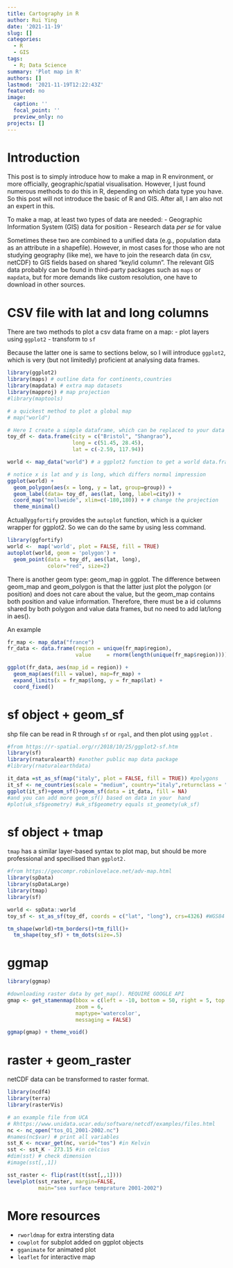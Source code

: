 ```yaml
---
title: Cartography in R
author: Rui Ying
date: '2021-11-19'
slug: []
categories:
  - R
  - GIS
tags:
  - R; Data Science
summary: 'Plot map in R'
authors: []
lastmod: '2021-11-19T12:22:43Z'
featured: no
image:
  caption: ''
  focal_point: ''
  preview_only: no
projects: []
---
```


# Introduction
This post is to simply introduce how to make a map in R environment, or more officially,
geographic/spatial visualisation. However, I just found numerous methods to do this in R,
depending on which data type you have. So this post will not introduce the basic of R and GIS.
After all, I am also not an expert in this.


To make a map, at least two types of data are needed:
- Geographic Information System (GIS) data for position
- Research data _per se_ for value

Sometimes these two are combined to a unified data (e.g., population data as an attribute in a shapefile). However, 
in most cases for those who are not studying geography (like me), we have to join
the research data (in csv, netCDF) to GIS fields based on shared "key/id column". The relevant GIS data probably can be found in third-party packages such as `maps` or `mapdata`, but for more demands like custom resolution, one have to download in other sources.

# CSV file with lat and long columns

There are two methods to plot a csv data frame on a map:
- plot layers using `ggplot2`
- transform to `sf`

Because the latter one is same to sections below, so I will introduce `ggplot2`, 
which is very (but not limitedly) proficient at analysing data frames.

```r
library(ggplot2)
library(maps) # outline data for continents,countries
library(mapdata) # extra map datasets
library(mapproj) # map projection
#library(maptools)

# a quickest method to plot a global map
# map("world")

# Here I create a simple dataframe, which can be replaced to your data by read.csv()
toy_df <- data.frame(city = c("Bristol", "Shangrao"),
                     long = c(51.45, 28.45),
                     lat = c(-2.59, 117.94))

world <- map_data("world") # a ggplot2 function to get a world data.frame,see also borders

# notice x is lat and y is long, which differs normal impression
ggplot(world) +
  geom_polygon(aes(x = long, y = lat, group=group)) + 
  geom_label(data= toy_df, aes(lat, long, label=city)) +
  coord_map("mollweide", xlim=c(-180,180)) + # change the projection
  theme_minimal()
```

Actually`ggfortify` provides the `autoplot` function, which is a quicker wrapper for ggplot2. So
we can do the same by using less command.
```r
library(ggfortify)
world <-  map('world', plot = FALSE, fill = TRUE)
autoplot(world, geom = 'polygon') +
  geom_point(data = toy_df, aes(lat, long),
             color="red", size=2)
```

There is another geom type: geom_map in ggplot. The difference between geom_map and 
geom_polygon is that the latter just plot the polygon (or position) and does not care about 
the value, but the geom_map contains both position and value information. Therefore,
there must be a id columns shared by both polygon and value data frames, but no
need to add lat/long in aes().

An example
```r
fr_map <- map_data("france")
fr_data <- data.frame(region = unique(fr_map$region), 
                      value     = rnorm(length(unique(fr_map$region))))

ggplot(fr_data, aes(map_id = region)) +
  geom_map(aes(fill = value), map=fr_map) +
  expand_limits(x = fr_map$long, y = fr_map$lat) +
  coord_fixed()
```

# sf object + geom_sf

shp file can be read in R through `sf` or `rgal`, and then plot using `ggplot` .
```r
#from https://r-spatial.org/r/2018/10/25/ggplot2-sf.htm
library(sf)
library(rnaturalearth) #another public map data package
#library(rnaturalearthdata)

it_data =st_as_sf(map("italy", plot = FALSE, fill = TRUE)) #polygons
it_sf <- ne_countries(scale = "medium", country="italy",returnclass = "sf") #an outline
ggplot(it_sf)+geom_sf()+geom_sf(data = it_data, fill = NA) 
#and you can add more geom_sf() based on data in your  hand
#plot(uk_sf$geometry) #uk_sf$geometry equals st_geomety(uk_sf)
```

# sf object + tmap

`tmap` has a similar layer-based syntax to plot map, but should be more professional and specilised than `ggplot2.`
```r
#from https://geocompr.robinlovelace.net/adv-map.html
library(spData)
library(spDataLarge)
library(tmap)
library(sf)

world <- spData::world
toy_sf <- st_as_sf(toy_df, coords = c("lat", "long"), crs=4326) #WGS84

tm_shape(world)+tm_borders()+tm_fill()+
  tm_shape(toy_sf) + tm_dots(size=.5)
```

# ggmap
```r
library(ggmap)

#downloading raster data by get_map(). REQUIRE GOOGLE API
gmap <- get_stamenmap(bbox = c(left = -10, bottom = 50, right = 5, top = 60),
                      zoom = 6,
                      maptype='watercolor',
                      messaging = FALSE)

ggmap(gmap) + theme_void()
```


# raster + geom_raster

netCDF data can be transformed to raster format.

```r
library(ncdf4)
library(terra)
library(rasterVis)

# an example file from UCA
# Rhttps://www.unidata.ucar.edu/software/netcdf/examples/files.html
nc <- nc_open("tos_O1_2001-2002.nc")
#names(nc$var) # print all variables
sst_K <- ncvar_get(nc, varid="tos") #in Kelvin
sst <- sst_K - 273.15 #in celcius
#dim(sst) # check dimension
#image(sst[,,1])

sst_raster <- flip(rast(t(sst[,,1])))
levelplot(sst_raster, margin=FALSE,
          main="sea surface temprature 2001-2002")
```

# More resources
- `rworldmap` for extra intersting data
- `cowplot` for subplot added on ggplot objects
- `gganimate` for animated plot
- `leaflet` for interactive map
